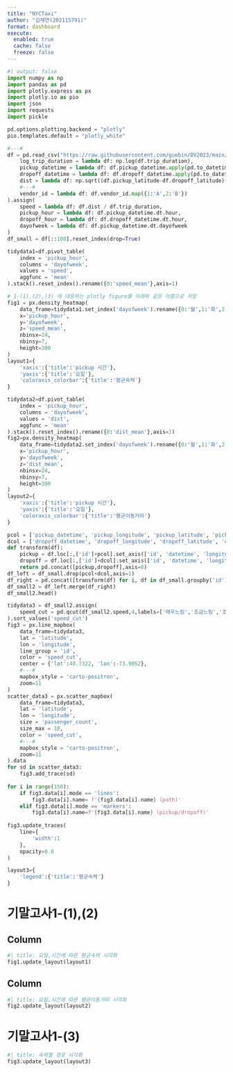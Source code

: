 ```yaml
---
title: "NYCTaxi"
author: "김채연(202115791)"
format: dashboard
execute: 
  enabled: true
  cache: false
  freeze: false
---
```


```python
#| output: false
import numpy as np
import pandas as pd
import plotly.express as px
import plotly.io as pio
import json
import requests
import pickle

pd.options.plotting.backend = "plotly"
pio.templates.default = "plotly_white"

#---#
df = pd.read_csv("https://raw.githubusercontent.com/guebin/DV2023/main/posts/NYCTaxi.csv").assign(
    log_trip_duration = lambda df: np.log(df.trip_duration),
    pickup_datetime = lambda df: df.pickup_datetime.apply(pd.to_datetime),
    dropoff_datetime = lambda df: df.dropoff_datetime.apply(pd.to_datetime),
    dist = lambda df: np.sqrt((df.pickup_latitude-df.dropoff_latitude)**2 + (df.pickup_longitude-df.dropoff_longitude)**2),
    #---#
    vendor_id = lambda df: df.vendor_id.map({1:'A',2:'B'})
).assign(
    speed = lambda df: df.dist / df.trip_duration,
    pickup_hour = lambda df: df.pickup_datetime.dt.hour,
    dropoff_hour = lambda df: df.dropoff_datetime.dt.hour,
    dayofweek = lambda df: df.pickup_datetime.dt.dayofweek
)
df_small = df[::100].reset_index(drop=True)

tidydata1=df.pivot_table(
    index = 'pickup_hour',
    columns = 'dayofweek',
    values = 'speed',
    aggfunc = 'mean'
).stack().reset_index().rename({0:'speed_mean'},axis=1)

# 1-(1),(2),(3) 에 대응하는 plotly figure를 아래와 같은 이름으로 저장
fig1 = px.density_heatmap(
    data_frame=tidydata1.set_index('dayofweek').rename({0:'월',1:'화',2:'수',3:'목',4:'금',5:'토',6:'일'}).reset_index(),
    x='pickup_hour',
    y='dayofweek',
    z='speed_mean',
    nbinsx=24,
    nbinsy=7,
    height=300
)
layout1={
    'xaxis':{'title':'pickup 시간'},
    'yaxis':{'title':'요일'}, 
    'coloraxis_colorbar':{'title':'평균속력'}
}

tidydata2=df.pivot_table(
    index = 'pickup_hour',
    columns = 'dayofweek',
    values = 'dist',
    aggfunc = 'mean'
).stack().reset_index().rename({0:'dist_mean'},axis=1)
fig2=px.density_heatmap(
    data_frame=tidydata2.set_index('dayofweek').rename({0:'월',1:'화',2:'수',3:'목',4:'금',5:'토',6:'일'}).reset_index(),
    x='pickup_hour',
    y='dayofweek',
    z='dist_mean',
    nbinsx=24,
    nbinsy=7,
    height=300
)
layout2={
    'xaxis':{'title':'pickup 시간'},
    'yaxis':{'title':'요일'}, 
    'coloraxis_colorbar':{'title':'평균이동거리'}
}

pcol = ['pickup_datetime', 'pickup_longitude', 'pickup_latitude', 'pickup_hour']
dcol = ['dropoff_datetime', 'dropoff_longitude', 'dropoff_latitude', 'dropoff_hour']
def transform(df):
    pickup = df.loc[:,['id']+pcol].set_axis(['id', 'datetime', 'longitude', 'latitude', 'hour'],axis=1).assign(type = 'pickup')
    dropoff = df.loc[:,['id']+dcol].set_axis(['id', 'datetime', 'longitude', 'latitude', 'hour'],axis=1).assign(type = 'dropoff')
    return pd.concat([pickup,dropoff],axis=0)
df_left = df_small.drop(pcol+dcol,axis=1)
df_right = pd.concat([transform(df) for i, df in df_small.groupby('id')]).reset_index(drop=True)
df_small2 = df_left.merge(df_right)
df_small2.head()

tidydata3 = df_small2.assign(
    speed_cut = pd.qcut(df_small2.speed,4,labels=['매우느림','조금느림','조금빠름','매우빠름'])
).sort_values('speed_cut')
fig3 = px.line_mapbox(
    data_frame=tidydata3,
    lat = 'latitude',
    lon = 'longitude',
    line_group = 'id',
    color = 'speed_cut',
    center = {'lat':40.7322, 'lon':-73.9052},
    #---#
    mapbox_style = 'carto-positron',
    zoom=11
)
scatter_data3 = px.scatter_mapbox(
    data_frame=tidydata3,
    lat = 'latitude',
    lon = 'longitude',
    size = 'passenger_count',
    size_max = 10,
    color = 'speed_cut',
    #---#
    mapbox_style = 'carto-positron',
    zoom=11
).data 
for sd in scatter_data3: 
    fig3.add_trace(sd)
    
for i in range(150):
    if fig3.data[i].mode == 'lines':
        fig3.data[i].name= f'{fig3.data[i].name} (path)'
    elif fig3.data[i].mode == 'markers':
        fig3.data[i].name=f'{fig3.data[i].name} (pickup/dropoff)'
        
fig3.update_traces(
    line={
        'width':1
    },
    opacity=0.8
)

layout3={
    'legend':{'title':'평균속력'}
}


```

# 기말고사1-(1),(2)

## Column {width=50%}

```python
#| title: 요일,시간에 따른 평균속력 시각화        
fig1.update_layout(layout1)
```
## Column {width=50%}

```python
#| title: 요일,시간에 따른 평균이동거리 시각화        
fig2.update_layout(layout2)
```

# 기말고사1-(3)

```python
#| title: 속력별 경로 시각화
fig3.update_layout(layout3)

```